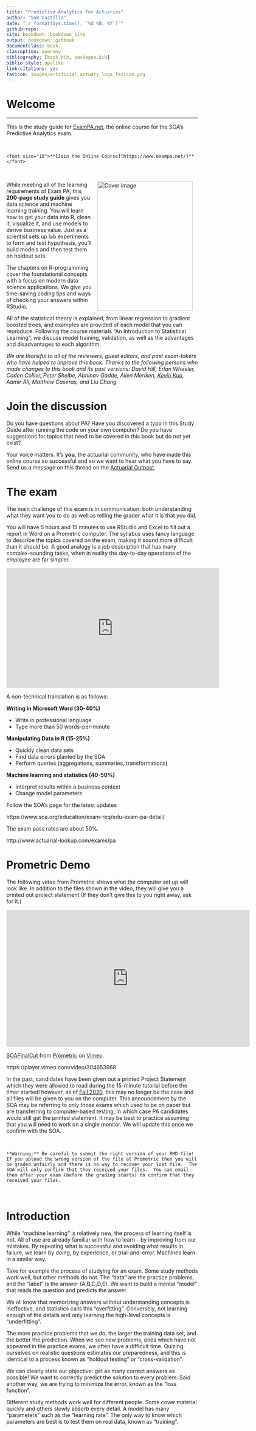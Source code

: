 ```yaml
--- 
title: "Predictive Analytics for Actuaries"
author: "Sam Castillo"
date: "`r format(Sys.time(), '%d %B, %Y')`"
github-repo: 
site: bookdown::bookdown_site
output: bookdown::gitbook
documentclass: book
classoption: openany
bibliography: [book.bib, packages.bib]
biblio-style: apalike
link-citations: yes
favicon: images/artificial_actuary_logo_favicon.png
---
```


# Welcome {-} 

<hr>

This is the study guide for [ExamPA.net](https://exampa.net), the online course for the SOA's Predictive Analytics exam.

</br>

```block
<font size="10">**[Join the Online Course](https://www.exampa.net/)**</font>
```


</br>

<img src="https://raw.githubusercontent.com/sdcastillo/ExamPAContent/master/book_cover.jpg" width="250" height="340" alt="Cover image" align="right" style="margin: 0 1em 0 1em" />While meeting all of the learning requirements of Exam PA, this **200-page study guide** gives you data science and machine learning training. You will learn how to get your data into R, clean it, visualize it, and use models to derive business value.  Just as a scientist sets up lab experiments to form and test hypothesis, you’ll build models and then test them on holdout sets.

The chapters on R-programming cover the foundational concepts with a focus on modern data science applications.  We give you time-saving coding tips and ways of checking your answers within RStudio.

All of the statistical theory is explained, from linear regression to gradient boosted trees, and examples are provided of each model that you can reproduce.  Following the course materials “An Introduction to Statistical Learning“, we discuss model training, validation, as well as the advantages and disadvantages to each algorithm.

*We are thankful to all of the reviewers, guest editors, and past exam-takers who have helped to improve this book.  Thanks to the following persons who made changes to this book and its past versions: David Hill, Erlan Wheeler, Caden Collier, Peter Shelbe, Abhinav Gadde, Allen Meriken, [Kevin Kuo](https://github.com/kevinykuo), Aamir Ali, Matthew Caseras, and Liu Chang.*

# Join the discussion

Do you have questions about PA?  Have you discovered a typo in this Study Guide after running the code on your own computer?  Do you have suggestions for topics that need to be covered in this book but do not yet exist?  

Your voice matters.  It's **you**, the actuarial community, who have made this online course so successful and so we want to hear what you have to say.  Send us a message on this thread on the [Actuarial Outpost](http://www.actuarialoutpost.com/actuarial_discussion_forum/showthread.php?t=345865).

# The exam

The main challenge  of this exam is in communication: both understanding what they want you to do as well as telling the grader what it is that you did.

You will have 5 hours and 15 minutes to use RStudio and Excel to fill out a report in Word on a Prometric computer.  The syllabus uses fancy language to describe the topics covered on the exam, making it sound more difficult than it should be.  A good analogy is a job description that has many complex-sounding tasks, when in reality the day-to-day operations of the employee are far simpler.

<iframe width="560" height="315" src="https://www.youtube.com/embed/LbJIFJH1m2g" frameborder="0" allow="accelerometer; autoplay; encrypted-media; gyroscope; picture-in-picture" allowfullscreen></iframe>

A non-technical translation is as follows:

**Writing in Microsoft Word (30-40%)**

- Write in professional language
- Type more than 50 words-per-minute

**Manipulating Data in R (15-25%)**

- Quickly clean data sets
- Find data errors planted by the SOA
- Perform queries (aggregations, summaries, transformations)

**Machine learning and statistics (40-50%)**

- Interpret results within a business context
- Change model parameters

Follow the SOA's page for the latest updates

https://www.soa.org/education/exam-req/edu-exam-pa-detail/

The exam pass rates are about 50%.

http://www.actuarial-lookup.com/exams/pa

# Prometric Demo

The following video from Prometric shows what the computer set up will look like.  In addition to the files shown in the video, they will give you a printed out project statement (If they don't give this to you right away, ask for it.)

<iframe src="https://player.vimeo.com/video/304653968" width="640" height="360" frameborder="0" allow="autoplay; fullscreen" allowfullscreen></iframe>
<p><a href="https://vimeo.com/304653968">SOAFinalCut</a> from <a href="https://vimeo.com/user10231556">Prometric</a> on <a href="https://vimeo.com">Vimeo</a>.</p>

https://player.vimeo.com/video/304653968

In the past, candidates have been given out a printed Project Statement which they were allowed to read during the 15-minute tutorial before the timer startedl however, as of [Fall 2020](https://www.soa.org/globalassets/assets/files/edu/2020/fall/soa-exams-additional-details.pdf), this may no longer be the case and all files will be given to you on the computer.  This announcement by the SOA may be referring to only those exams which used to be on paper but are transferring to computer-based testing, in which case PA candidates would still get the printed statement.  It may be best to practice assuming that you will need to work on a single monitor.  We will update this once we confirm with the SOA.

</br>

```block
**Warning:** Be careful to submit the right version of your RMD file!  If you upload the wrong version of the file at Prometric then you will be graded unfairly and there is no way to recover your lost file.  The SOA will only confirm that they received your files.  You can email them after your exam (before the grading starts) to confirm that they received your files.
```

</br>

# Introduction

While "machine learning" is relatively new, the process of learning itself is not.   All of use are already familiar with how to learn - by improving from our mistakes.  By repeating what is successful and avoiding what results in failure, we learn by doing, by experience, or trial-and-error.  Machines learn in a similar way.

Take for example the process of studying for an exam.  Some study methods work well, but other methods do not.  The "data" are the practice problems, and the “label” is the answer (A,B,C,D,E).  We want to build a mental "model” that reads the question and predicts the answer.

We all know that memorizing answers without understanding concepts is ineffective, and statistics calls this "overfitting".  Conversely, not learning enough of the details and only learning the high-level concepts is "underfitting".

The more practice problems that we do, the larger the training data set, and the better the prediction.  When we see new problems, ones which have not appeared in the practice exams, we often have a difficult time. Quizing ourselves on realistic questions estimates our preparedness, and this is identical to a process known as "holdout testing" or "cross-validation". 

We can clearly state our objective: get as many correct answers as possible! We want to correctly predict the solution to every problem.  Said another way, we are trying to minimize the error, known as the "loss function".  

Different study methods work well for different people.  Some cover material quickly and others slowly absorb every detail.  A model has many "parameters" such as the "learning rate".  The only way to know which parameters are best is to test them on real data, known as "training".
